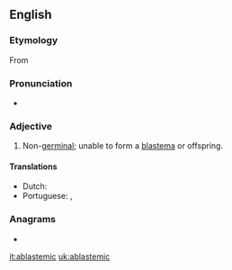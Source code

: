 ==English==

===Etymology===
From {{prefix|a|blastema|t1=not|t2=offspring, offshoot|lang=en}}

===Pronunciation===
* {{a|US}} {{IPA|/ˈeɪ.blæˌsti.mɪk/|/ˈeɪ.blæˌstɛ.mɪk/|/ˌeɪ.blæˈsti.mɪk/|/ˌeɪ.blæˈstɛ.mɪk/|lang=en}}

===Adjective===
{{en-adj|-}}

# {{label|en|biology}} Non-[[germinal]]; unable to form a [[blastema]] or offspring.

====Translations====
{{trans-top|unable to form a blastema}}
* Dutch: {{t|nl|niet-kiemend}}
* Portuguese: {{t|pt|ablastémico}} {{qualifier|Portugal}}, {{t|pt|ablastêmico}} {{qualifier|Brazil}}
{{trans-mid}}
{{trans-bottom}}

===Anagrams===
* {{l|en|masticable}}

[[it:ablastemic]]
[[uk:ablastemic]]